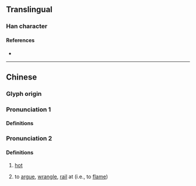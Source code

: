 {{character info/new}}
==Translingual==

===Han character===
{{Han char|rn=86|rad=火|as=06|sn=10|four=98861|canj=FOMR|ids=⿰火合}}

====References====
* {{Han ref|kx=0670.190|dkj=19015|hdz=32200.130|uh=70DA|ud=28890|bh=D27A|bd=53882}}

----

==Chinese==
{{zh-forms}}

===Glyph origin===
{{Han etym}}

===Pronunciation 1===
{{zh-pron
|c=saap6
|cat=a,v
}}

====Definitions====
{{zh-see|煠}}

===Pronunciation 2===
{{zh-pron
|m=xiá
|c=hap6
|mc=y
|oc=y
|cat=a,v
}}

====Definitions====
{{zh-hanzi}}

# {{lb|zh|Cantonese}} [[hot]]
# {{lb|zh|Cantonese}} to [[argue]], [[wrangle]], [[rail]] at (i.e., to [[flame]])